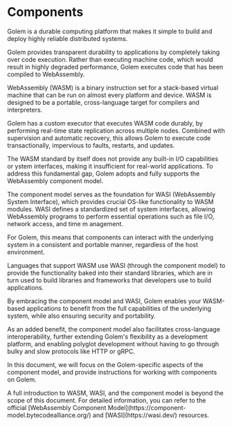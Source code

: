 
# Components

Golem is a durable computing platform that makes it simple to build and deploy 
highly reliable distributed systems.

Golem provides transparent durability to applications by completely taking over 
code execution. Rather than executing machine code, which would result in 
highly degraded performance, Golem executes code that has been compiled to 
WebAssembly.

WebAssembly (WASM) is a binary instruction set for a stack-based virtual machine 
that can be run on almost every platform and device. WASM is designed to be a 
portable, cross-language target for compilers and interpreters.

Golem has a custom executor that executes WASM code durably, by performing 
real-time state replication across multiple nodes. Combined with supervision 
and automatic recovery, this allows Golem to execute code transactionally, 
impervious to faults, restarts, and updates.

The WASM standard by itself does not provide any built-in I/O capabilities or 
ystem interfaces, making it insufficient for real-world applications. To 
address this fundamental gap, Golem adopts and fully supports the WebAssembly 
component model.

The component model serves as the foundation for WASI (WebAssembly System 
Interface), which provides crucial OS-like functionality to WASM modules. WASI 
defines a standardized set of system interfaces, allowing WebAssembly programs 
to perform essential operations such as file I/O, network access, and time m
anagement.

For Golem, this means that components can interact with the underlying system 
in a consistent and portable manner, regardless of the host environment.

Languages that support WASM use WASI (through the component model) to provide 
the functionality baked into their standard libraries, which are in turn used 
to build libraries and frameworks that developers use to build applications.

By embracing the component model and WASI, Golem enables your WASM-based 
applications to benefit from the full capabilities of the underlying system, 
while also ensuring security and portability.

As an added benefit, the component model also facilitates cross-language 
interoperability, further extending Golem's flexibility as a development 
platform, and enabling polyglot development without having to go through 
bulky and slow protocols like HTTP or gRPC.

In this document, we will focus on the Golem-specific aspects of the component 
model, and provide instructions for working with components on Golem.

<Callout type="info">
  A full introduction to WASM, WASI, and the component model is beyond the scope 
  of this document. For detailed information, you can refer to the official  
  [WebAssembly Component Model](https://component-model.bytecodealliance.org/) and
  [WASI](https://wasi.dev/) resources.
</Callout>

